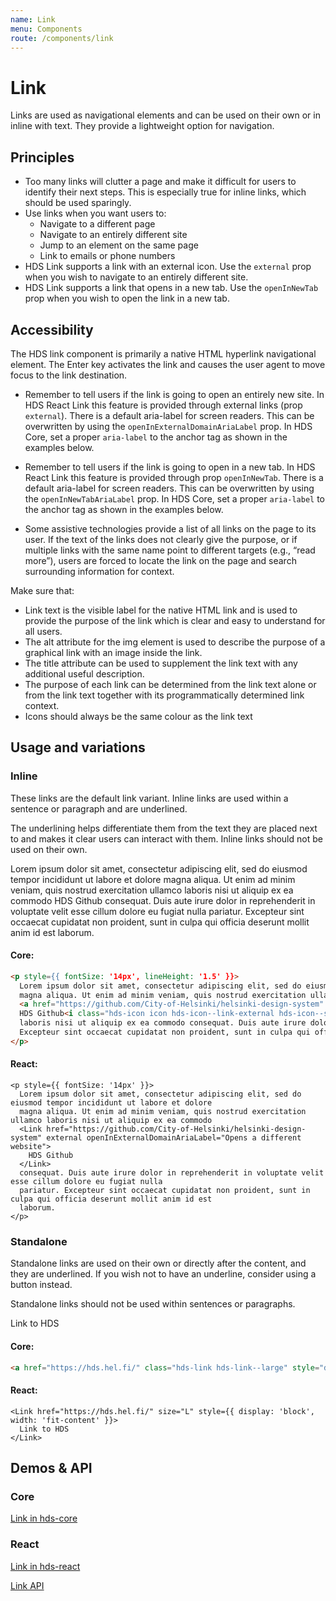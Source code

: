 ```yaml
---
name: Link
menu: Components
route: /components/link
---
```



# Link

<LargeParagraph>
    Links are used as navigational elements and can be used on their own or in inline with text. They provide a lightweight option for navigation.
</LargeParagraph>

## Principles
- Too many links will clutter a page and make it difficult for users to identify their next steps. This is especially true for inline links, which should be used sparingly.
- Use links when you want users to:
    - Navigate to a different page
    - Navigate to an entirely different site
    - Jump to an element on the same page
    - Link to emails or phone numbers
- HDS Link supports a link with an external icon. Use the `external` prop when you wish to navigate to an entirely different site.
- HDS Link supports a link that opens in a new tab. Use the `openInNewTab` prop when you wish to open the link in a new tab.


## Accessibility
The HDS link component is primarily a native HTML hyperlink navigational element. The Enter key activates the link and causes the user agent to move focus to the link destination.

- Remember to tell users if the link is going to open an entirely new site. In HDS React Link this feature is provided through external links (prop `external`). There is a default aria-label for screen readers. This can be overwritten by using the `openInExternalDomainAriaLabel` prop.
In HDS Core, set a proper `aria-label` to the anchor tag as shown in the examples below.

- Remember to tell users if the link is going to open in a new tab. In HDS React Link this feature is provided through prop `openInNewTab`. There is a default aria-label for screen readers. This can be overwritten by using the `openInNewTabAriaLabel` prop.
In HDS Core, set a proper `aria-label` to the anchor tag as shown in the examples below.

- Some assistive technologies provide a list of all links on the page to its user. If the text of the links does not clearly give the purpose, or if multiple links with the same name point to different targets (e.g., “read more”), users are forced to locate the link on the page and search surrounding information for context.

Make sure that:

- Link text is the visible label for the native HTML link and is used to provide the purpose of the link which is clear and easy to understand for all users.
- The alt attribute for the img element is used to describe the purpose of a graphical link with an image inside the link.
- The title attribute can be used to supplement the link text with any additional useful description.
- The purpose of each link can be determined from the link text alone or from the link text together with its programmatically determined link context.
- Icons should always be the same colour as the link text

## Usage and variations

### Inline
These links are the default link variant. Inline links are used within a sentence or paragraph and are underlined.

The underlining helps differentiate them from the text they are placed next to and makes it clear users can interact with them. Inline links should not be used on their own.

<Playground>
  <p style={{ fontSize: '14px' }}>
    Lorem ipsum dolor sit amet, consectetur adipiscing elit, sed do eiusmod tempor incididunt ut labore et dolore
    magna aliqua. Ut enim ad minim veniam, quis nostrud exercitation ullamco laboris nisi ut aliquip ex ea commodo
    <Link href="https://github.com/City-of-Helsinki/helsinki-design-system" external openInExternalDomainAriaLabel="Opens a different website">
      HDS Github
    </Link>
    consequat. Duis aute irure dolor in reprehenderit in voluptate velit esse cillum dolore eu fugiat nulla
    pariatur. Excepteur sint occaecat cupidatat non proident, sunt in culpa qui officia deserunt mollit anim id est
    laborum.
  </p>
</Playground>

#### Core:
```html
<p style={{ fontSize: '14px', lineHeight: '1.5' }}>
  Lorem ipsum dolor sit amet, consectetur adipiscing elit, sed do eiusmod tempor incididunt ut labore et dolore
  magna aliqua. Ut enim ad minim veniam, quis nostrud exercitation ullamco
  <a href="https://github.com/City-of-Helsinki/helsinki-design-system" class="hds-link hds-link--small" aria-label="HDS Github. Opens in external domain">
  HDS Github<i class="hds-icon icon hds-icon--link-external hds-icon--size-xs vertical-align-small-or-medium-icon" aria-hidden="true"></i></a>
  laboris nisi ut aliquip ex ea commodo consequat. Duis aute irure dolor in reprehenderit in voluptate velit esse cillum dolore eu fugiat nulla pariatur.
  Excepteur sint occaecat cupidatat non proident, sunt in culpa qui officia deserunt mollit anim id est laborum.
</p>
```

#### React:
```tsx
<p style={{ fontSize: '14px' }}>
  Lorem ipsum dolor sit amet, consectetur adipiscing elit, sed do eiusmod tempor incididunt ut labore et dolore
  magna aliqua. Ut enim ad minim veniam, quis nostrud exercitation ullamco laboris nisi ut aliquip ex ea commodo
  <Link href="https://github.com/City-of-Helsinki/helsinki-design-system" external openInExternalDomainAriaLabel="Opens a different website">
    HDS Github
  </Link>
  consequat. Duis aute irure dolor in reprehenderit in voluptate velit esse cillum dolore eu fugiat nulla
  pariatur. Excepteur sint occaecat cupidatat non proident, sunt in culpa qui officia deserunt mollit anim id est
  laborum.
</p>
```

### Standalone
Standalone links are used on their own or directly after the content, and they are underlined. If you wish not to have an underline, consider using a button instead.

Standalone links should not be used within sentences or paragraphs.

<Playground>
    <Link href="https://hds.hel.fi/" size="L" style={{ display: 'block', width: 'fit-content' }}>
      Link to HDS
    </Link>
</Playground>

#### Core:

```html
<a href="https://hds.hel.fi/" class="hds-link hds-link--large" style="display:block;">Standalone link</a>
```

#### React:

```tsx
<Link href="https://hds.hel.fi/" size="L" style={{ display: 'block', width: 'fit-content' }}>
  Link to HDS
</Link>
```

## Demos & API

### Core

[Link in hds-core](/storybook/core/?path=/story/components-link--default)

### React

[Link in hds-react](/storybook/react/?path=/story/components-link--default)

[Link API](/storybook/react/?path=/docs/components-link--default)

